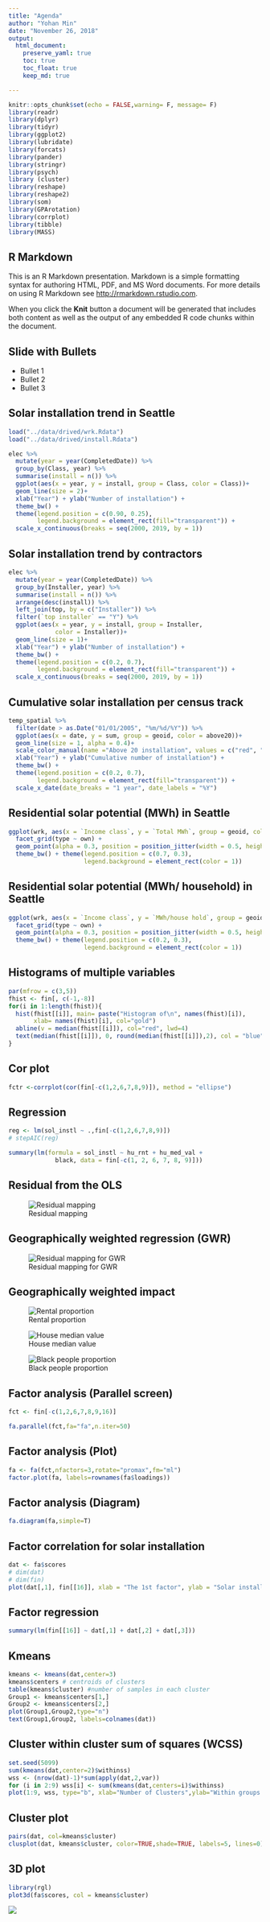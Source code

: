 ```yaml
---
title: "Agenda"
author: "Yohan Min"
date: "November 26, 2018"
output: 
  html_document:
    preserve_yaml: true
    toc: true
    toc_float: true
    keep_md: true

---
```


```r
knitr::opts_chunk$set(echo = FALSE,warning= F, message= F)
library(readr)
library(dplyr)
library(tidyr)
library(ggplot2)
library(lubridate)
library(forcats)
library(pander)
library(stringr)
library(psych)
library (cluster)
library(reshape)
library(reshape2)
library(som)
library(GPArotation)
library(corrplot)
library(tibble)
library(MASS)

```

## R Markdown

This is an R Markdown presentation. Markdown is a simple formatting syntax for authoring HTML, PDF, and MS Word documents. For more details on using R Markdown see <http://rmarkdown.rstudio.com>.

When you click the **Knit** button a document will be generated that includes both content as well as the output of any embedded R code chunks within the document.

## Slide with Bullets

- Bullet 1
- Bullet 2
- Bullet 3

## Solar installation trend in Seattle

```r
load("../data/drived/wrk.Rdata")
load("../data/drived/install.Rdata")

elec %>% 
  mutate(year = year(CompletedDate)) %>% 
  group_by(Class, year) %>% 
  summarise(install = n()) %>% 
  ggplot(aes(x = year, y = install, group = Class, color = Class))+
  geom_line(size = 2)+
  xlab("Year") + ylab("Number of installation") +
  theme_bw() +
  theme(legend.position = c(0.90, 0.25),
        legend.background = element_rect(fill="transparent")) +
  scale_x_continuous(breaks = seq(2000, 2019, by = 1))
```

## Solar installation trend by contractors 

```r
elec %>% 
  mutate(year = year(CompletedDate)) %>% 
  group_by(Installer, year) %>% 
  summarise(install = n()) %>% 
  arrange(desc(install)) %>% 
  left_join(top, by = c("Installer")) %>% 
  filter(`top installer` == "Y") %>% 
  ggplot(aes(x = year, y = install, group = Installer, 
             color = Installer))+
  geom_line(size = 1)+
  xlab("Year") + ylab("Number of installation") +
  theme_bw() +
  theme(legend.position = c(0.2, 0.7),
        legend.background = element_rect(fill="transparent")) +
  scale_x_continuous(breaks = seq(2000, 2019, by = 1))

```


## Cumulative solar installation per census track

```r
temp_spatial %>% 
  filter(date > as.Date("01/01/2005", "%m/%d/%Y")) %>% 
  ggplot(aes(x = date, y = sum, group = geoid, color = above20))+
  geom_line(size = 1, alpha = 0.4)+
  scale_color_manual(name ="Above 20 installation", values = c("red", "black"))+
  xlab("Year") + ylab("Cumulative number of installation") +
  theme_bw() +
  theme(legend.position = c(0.2, 0.7),
        legend.background = element_rect(fill="transparent")) +
  scale_x_date(date_breaks = "1 year", date_labels = "%Y")
```


## Residential solar potential (MWh) in Seattle

```r
ggplot(wrk, aes(x = `Income class`, y = `Total MWh`, group = geoid, color = `Income class`)) + 
  facet_grid(type ~ own) +
  geom_point(alpha = 0.3, position = position_jitter(width = 0.5, height = 2)) + 
  theme_bw() + theme(legend.position = c(0.7, 0.3),
                     legend.background = element_rect(color = 1))
```

## Residential solar potential (MWh/ household) in Seattle

```r

ggplot(wrk, aes(x = `Income class`, y = `MWh/house hold`, group = geoid, color = `Income class`)) + 
  facet_grid(type ~ own) +
  geom_point(alpha = 0.3, position = position_jitter(width = 0.5, height = 2)) + 
  theme_bw() + theme(legend.position = c(0.2, 0.3),
                     legend.background = element_rect(color = 1))
```


## Histograms of multiple variables 

```r
par(mfrow = c(3,5))
fhist <- fin[, c(-1,-8)]
for(i in 1:length(fhist)){
  hist(fhist[[i]], main= paste("Histogram of\n", names(fhist)[i]),
       xlab= names(fhist)[i], col="gold")
  abline(v = median(fhist[[i]]), col="red", lwd=4)
  text(median(fhist[[i]]), 0, round(median(fhist[[i]]),2), col = "blue")
}
```

## Cor plot

```r
fctr <-corrplot(cor(fin[-c(1,2,6,7,8,9)]), method = "ellipse")
```


## Regression

```r
reg <- lm(sol_instl ~ .,fin[-c(1,2,6,7,8,9)])
# stepAIC(reg)

summary(lm(formula = sol_instl ~ hu_rnt + hu_med_val + 
             black, data = fin[-c(1, 2, 6, 7, 8, 9)]))
```

## Residual from the OLS 

![Residual mapping](./Figs/Residual.jpg)

## Geographically weighted regression (GWR)
![Residual mapping for GWR](./Figs/Residual-GWR.jpg)

## Geographically weighted impact 
![Rental proportion](./Figs/Rental-w.jpg)

![House median value](./Figs/H-value-w.jpg)

![Black people proportion](./Figs/Black-w.jpg)

## Factor analysis (Parallel screen) 

```r
fct <- fin[-c(1,2,6,7,8,9,16)]

fa.parallel(fct,fa="fa",n.iter=50)
```

## Factor analysis (Plot)

```r
fa <- fa(fct,nfactors=3,rotate="promax",fm="ml")
factor.plot(fa, labels=rownames(fa$loadings))
```

## Factor analysis (Diagram)

```r
fa.diagram(fa,simple=T)
```

## Factor correlation for solar installation

```r
dat <- fa$scores
# dim(dat)
# dim(fin)
plot(dat[,1], fin[[16]], xlab = "The 1st factor", ylab = "Solar installation")
```

## Factor regression 
```r
summary(lm(fin[[16]] ~ dat[,1] + dat[,2] + dat[,3]))
```

## Kmeans
```r
kmeans <- kmeans(dat,center=3)
kmeans$centers # centroids of clusters
table(kmeans$cluster) #number of samples in each cluster
Group1 <- kmeans$centers[1,]
Group2 <- kmeans$centers[2,]
plot(Group1,Group2,type="n")
text(Group1,Group2, labels=colnames(dat))
```

## Cluster within cluster sum of squares (WCSS)

```r
set.seed(5099)
sum(kmeans(dat,center=2)$withinss)
wss <- (nrow(dat)-1)*sum(apply(dat,2,var))
for (i in 2:9) wss[i] <- sum(kmeans(dat,centers=i)$withinss)
plot(1:9, wss, type="b", xlab="Number of Clusters",ylab="Within groups sum of squares")
```

## Cluster plot
```r
pairs(dat, col=kmeans$cluster)
clusplot(dat, kmeans$cluster, color=TRUE,shade=TRUE, labels=5, lines=0)
```

## 3D plot
```r
library(rgl)
plot3d(fa$scores, col = kmeans$cluster)
```

![](./Figs/3D.jpg)

